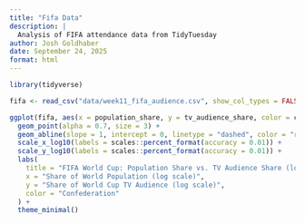 ```yaml
---
title: "Fifa Data"
description: |
  Analysis of FIFA attendance data from TidyTuesday
author: Josh Goldhaber
date: September 24, 2025
format: html
---
```


```r
library(tidyverse)

fifa <- read_csv("data/week11_fifa_audience.csv", show_col_types = FALSE)

ggplot(fifa, aes(x = population_share, y = tv_audience_share, color = confederation)) +
  geom_point(alpha = 0.7, size = 3) +
  geom_abline(slope = 1, intercept = 0, linetype = "dashed", color = "red") +
  scale_x_log10(labels = scales::percent_format(accuracy = 0.01)) +
  scale_y_log10(labels = scales::percent_format(accuracy = 0.01)) +
  labs(
    title = "FIFA World Cup: Population Share vs. TV Audience Share (log10 scale)",
    x = "Share of World Population (log scale)",
    y = "Share of World Cup TV Audience (log scale)",
    color = "Confederation"
  ) +
  theme_minimal()


```

